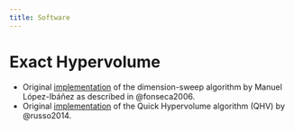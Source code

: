 ```yaml
---
title: Software
---
```


# Exact Hypervolume

* Original [implementation](https://lopez-ibanez.eu/hypervolume) of the dimension-sweep algorithm by Manuel López-Ibáñez as described in @fonseca2006.
* Original [implementation](http://web.tecnico.ulisboa.pt/luis.russo/QHV/) of the Quick Hypervolume algorithm (QHV) by @russo2014.

